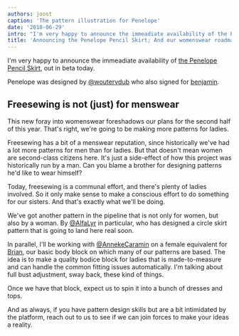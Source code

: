 ```yaml
---
authors: joost
caption: 'The pattern illustration for Penelope'
date: '2018-06-29'
intro: "I'm very happy to announce the immeadiate availability of the Penelope Pencil Skirt , out in beta today."
title: 'Announcing the Penelope Pencil Skirt; And our womenswear roadmap'
---
```


I'm very happy to announce the immeadiate availability of
[the Penelope Pencil Skirt](/designs/penelope), out in beta today.

<!-- truncate -->

Penelope was designed by [@woutervdub](/users/woutervdub) who also signed for
[benjamin](/designs/benjamin).

## Freesewing is not (just) for menswear

This new foray into womenswear foreshadows our plans for the second half of
this year. That's right, we're going to be making more patterns for ladies.

Freesewing has a bit of a menswear reputation, since historically we've had a
lot more patterns for men than for ladies. But that doesn't mean women are
second-class citizens here. It's just a side-effect of how this project was
historically run by a man. Can you blame a brother for designing patterns he'd
like to wear himself?

Today, freesewing is a communal effort, and there's plenty of ladies involved.
So it only make sense to make a conscious effort to do something for our
sisters. And that's exactly what we'll be doing.

We've got another pattern in the pipeline that is not only for women, but also
by a woman. By [@AlfaLyr](/users/alfalyr) in particular, who has designed a
circle skirt pattern that is going to land here real soon.

In parallel, I'll be working with [@AnnekeCaramin](/users/annekecaramin) on a
female equivalent for [Brian](/designs/brian), our basic body block on which
many of our patterns are based. The idea is to make a quality bodice block for
ladies that is made-to-measure and can handle the common fitting issues
automatically. I'm talking about full bust adjustment, sway back, these kind of
things.

Once we have that block, expect us to spin it into a bunch of dresses and tops.

And as always, if you have pattern design skills but are a bit intimidated by
the platform, reach out to us to see if we can join forces to make your ideas a
reality.
